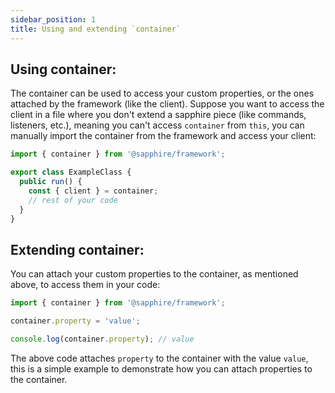 ```yaml
---
sidebar_position: 1
title: Using and extending `container`
---
```


## Using container:

The container can be used to access your custom properties, or the ones attached by the framework (like the client).
Suppose you want to access the client in a file where you don't extend a sapphire piece (like commands, listeners,
etc.), meaning you can't access `container` from `this`, you can manually import the container from the framework and
access your client:

```typescript ts2esm2cjs
import { container } from '@sapphire/framework';

export class ExampleClass {
  public run() {
    const { client } = container;
    // rest of your code
  }
}
```

## Extending container:

You can attach your custom properties to the container, as mentioned above, to access them in your code:

```typescript ts2esm2cjs
import { container } from '@sapphire/framework';

container.property = 'value';

console.log(container.property); // value
```

The above code attaches `property` to the container with the value `value`, this is a simple example to demonstrate how
you can attach properties to the container.
